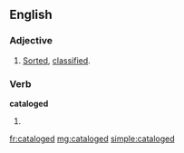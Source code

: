 ==English==

===Adjective===
{{en-adj|-}}

#[[sorted|Sorted]], [[classified]].

===Verb===
'''cataloged'''

# {{past of|[[catalog]]}}

[[fr:cataloged]]
[[mg:cataloged]]
[[simple:cataloged]]
